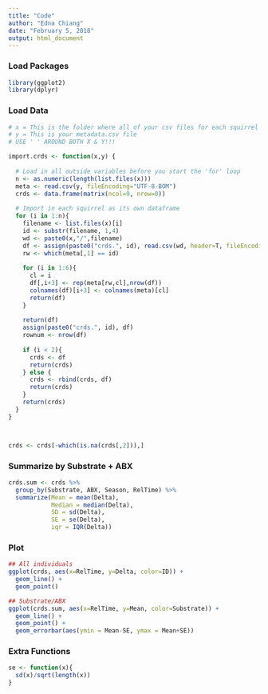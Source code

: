 ```yaml
---
title: "Code"
author: "Edna Chiang"
date: "February 5, 2018"
output: html_document
---
```


### Load Packages
```r
library(ggplot2)
library(dplyr)
```


### Load Data
```r
# x = This is the folder where all of your csv files for each squirrel (1 file per squirrel) are located 
# y = This is your metadata.csv file
# USE ' ' AROUND BOTH X & Y!!!

import.crds <- function(x,y) {
  
  # Load in all outside variables before you start the 'for' loop
  n <- as.numeric(length(list.files(x)))
  meta <- read.csv(y, fileEncoding="UTF-8-BOM")
  crds <- data.frame(matrix(ncol=9, nrow=0))
  
  # Import in each squirrel as its own dataframe
  for (i in 1:n){
    filename <- list.files(x)[i]
    id <- substr(filename, 1,4)
    wd <- paste0(x,"/",filename)
    df <- assign(paste0("crds.", id), read.csv(wd, header=T, fileEncoding="UTF-8-BOM"))
    rw <- which(meta[,1] == id)
    
    for (i in 1:6){
      cl = i
      df[,i+3] <- rep(meta[rw,cl],nrow(df))
      colnames(df)[i+3] <- colnames(meta)[cl]
      return(df)
    }
    
    return(df)
    assign(paste0("crds.", id), df)
    rownum <- nrow(df)
    
    if (i < 2){
      crds <- df
      return(crds)
    } else {
      crds <- rbind(crds, df)
      return(crds)
    }
    return(crds)
  }
}



crds <- crds[-which(is.na(crds[,2])),]

```


### Summarize by Substrate + ABX
```r
crds.sum <- crds %>%
  group_by(Substrate, ABX, Season, RelTime) %>%
  summarize(Mean = mean(Delta),
            Median = median(Delta),
            SD = sd(Delta),
            SE = se(Delta),
            iqr = IQR(Delta))


```

### Plot
```r
## All individuals
ggplot(crds, aes(x=RelTime, y=Delta, color=ID)) +
  geom_line() +
  geom_point()

## Substrate/ABX
ggplot(crds.sum, aes(x=RelTime, y=Mean, color=Substrate)) +
  geom_line() +
  geom_point() +
  geom_errorbar(aes(ymin = Mean-SE, ymax = Mean+SE))

```


### Extra Functions
```r
se <- function(x){
  sd(x)/sqrt(length(x))
}
```
